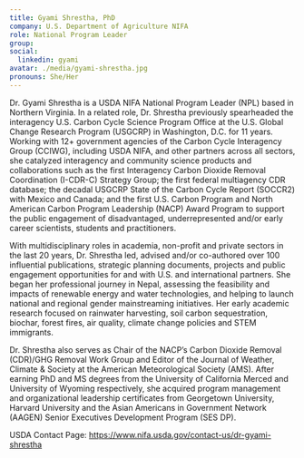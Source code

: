 ```yaml
---
title: Gyami Shrestha, PhD
company: U.S. Department of Agriculture NIFA
role: National Program Leader
group:
social:
  linkedin: gyami
avatar: ./media/gyami-shrestha.jpg
pronouns: She/Her
---
```

Dr. Gyami Shrestha is a USDA NIFA National Program Leader (NPL) based in Northern Virginia. In a related role, Dr. Shrestha previously spearheaded the interagency U.S. Carbon Cycle Science Program Office at the U.S. Global Change Research Program (USGCRP) in Washington, D.C. for 11 years. Working with 12+ government agencies of the Carbon Cycle Interagency Group (CCIWG), including USDA NIFA, and other partners across all sectors, she catalyzed interagency and community science products and collaborations  such as the first Interagency Carbon Dioxide Removal Coordination (I-CDR-C) Strategy Group; the first federal multiagency CDR database; the decadal USGCRP State of the Carbon Cycle Report (SOCCR2) with Mexico and Canada; and the first U.S. Carbon Program and North American Carbon Program Leadership (NACP) Award Program to support the public engagement of disadvantaged, underrepresented and/or early career scientists, students and practitioners.

With multidisciplinary roles in academia, non-profit and private sectors in the last 20 years, Dr. Shrestha led, advised and/or co-authored over 100 influential publications, strategic planning documents, projects and public engagement opportunities for and with U.S. and international partners. She began her professional journey in Nepal, assessing the feasibility and impacts of renewable energy and water technologies, and helping to launch national and regional gender mainstreaming initiatives. Her early academic research focused on rainwater harvesting, soil carbon sequestration, biochar, forest fires, air quality, climate change policies and STEM immigrants.

Dr. Shrestha also serves as Chair of the NACP’s Carbon Dioxide Removal (CDR)/GHG Removal Work Group and Editor of the Journal of Weather, Climate & Society at the American Meteorological Society (AMS). After earning PhD and MS degrees from the University of California Merced and University of Wyoming respectively, she acquired program management and organizational leadership certificates from Georgetown University, Harvard University and the Asian Americans in Government Network (AAGEN) Senior Executives Development Program (SES DP).

USDA Contact Page:
https://www.nifa.usda.gov/contact-us/dr-gyami-shrestha